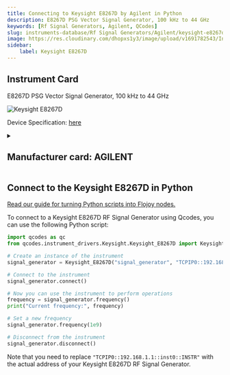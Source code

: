 ```yaml
---
title: Connecting to Keysight E8267D by Agilent in Python
description: E8267D PSG Vector Signal Generator, 100 kHz to 44 GHz
keywords: [Rf Signal Generators, Agilent, QCodes] 
slug: instruments-database/Rf Signal Generators/Agilent/keysight-e8267d 
image: https://res.cloudinary.com/dhopxs1y3/image/upload/v1691782543/Instruments/RF%20Signal%20Generator/Keysight-E8267D/Keysight-E8267D.png
sidebar:
    label: Keysight E8267D 
---
```



## Instrument Card

E8267D PSG Vector Signal Generator, 100 kHz to 44 GHz

![Keysight E8267D](https://res.cloudinary.com/dhopxs1y3/image/upload/v1691782543/Instruments/RF%20Signal%20Generator/Keysight-E8267D/Keysight-E8267D.png)

Device Specification: [here](https://www.keysight.com/us/en/assets/7018-01210/data-sheets/5989-0697.pdf)

<details style={{ marginTop: "15px"}}>
<summary><h2 style={{display:'inline'}}>Manufacturer card: AGILENT</h2></summary>

![AGILENT](https://res.cloudinary.com/dhopxs1y3/image/upload/v1692126006/Instruments/Vendor%20Logos/Agilent.png)

Keysight Technologies, or Keysight, is an American company that manufactures electronics test and measurement equipment and software

- Headquarters: USA
- Yearly Revenue (millions, USD): 5420
- Vendor Website: [here](https://www.keysight.com/us/en/home.html)

</details>


<FeaturedInstrumentVideo category="RF_SIGNAL_GENERATORS" />

## Connect to the Keysight E8267D in Python

[Read our guide for turning Python scripts into Flojoy nodes.](https://docs.flojoy.ai/contribution/blocks/custom-flojoy-block/)



<Tabs>
<TabItem value="Flojoy" label="Flojoy" className="flojoy-instrument-tabs">

<SectionsCard category="RF_SIGNAL_GENERATORS" manufacturer="Agilent"></SectionsCard>

</TabItem>
<TabItem value="QCodes" label="QCodes">

To connect to a Keysight E8267D RF Signal Generator using Qcodes, you can use the following Python script:

```python
import qcodes as qc
from qcodes.instrument_drivers.Keysight.Keysight_E8267D import Keysight_E8267D

# Create an instance of the instrument
signal_generator = Keysight_E8267D("signal_generator", "TCPIP0::192.168.1.1::inst0::INSTR")

# Connect to the instrument
signal_generator.connect()

# Now you can use the instrument to perform operations
frequency = signal_generator.frequency()
print("Current frequency:", frequency)

# Set a new frequency
signal_generator.frequency(1e9)

# Disconnect from the instrument
signal_generator.disconnect()
```

Note that you need to replace `"TCPIP0::192.168.1.1::inst0::INSTR"` with the actual address of your Keysight E8267D RF Signal Generator.

</TabItem>
</Tabs>